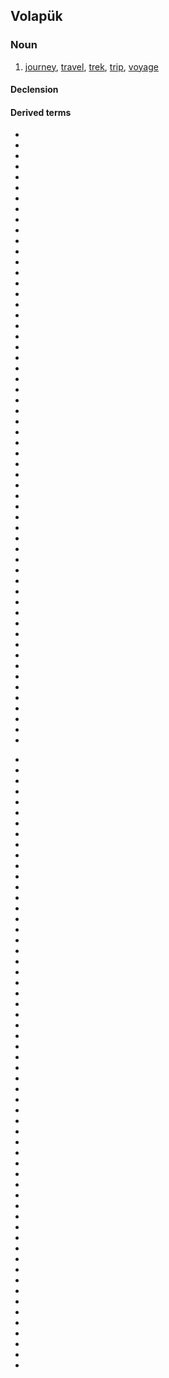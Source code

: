{{also|tav|táv|tæv}}
==Volapük==

===Noun===
{{vo-noun}}

# [[journey]], [[travel]], [[trek]], [[trip]], [[voyage]]

====Declension====
{{vo-decl-noun}}

====Derived terms====
{{rel-top|Terms derived from ''täv''}}
* {{l|vo|beletäv}}
* {{l|vo|beletävön}}
* {{l|vo|blesirahitävan}}
* {{l|vo|blesirajitävan}}
* {{l|vo|blesiratäv}}
* {{l|vo|blesiratävan}}
* {{l|vo|bödatäv}}
* {{l|vo|bödatävam}}
* {{l|vo|bödatävüp}}
* {{l|vo|dalogamatäv}}
* {{l|vo|detäv}}
* {{l|vo|detävön}}
* {{l|vo|florüpatäv}}
* {{l|vo|fluküpatäv}}
* {{l|vo|futatäv}}
* {{l|vo|futatävam}}
* {{l|vo|futahitävan}}
* {{l|vo|futajitävan}}
* {{l|vo|futatävan}}
* {{l|vo|getäv}}
* {{l|vo|getävam}}
* {{l|vo|getävasuäm}}
* {{l|vo|getävabiliet}}
* {{l|vo|hitävan}}
* {{l|vo|hitüpatäv}}
* {{l|vo|isiotäv}}
* {{l|vo|jitävan}}
* {{l|vo|ketävan}}
* {{l|vo|kiöpio tävol-li ?}}
* {{l|vo|kostävön}}
* {{l|vo|laudatäv}}
* {{l|vo|länatäv}}
* {{l|vo|lekanatäv}}
* {{l|vo|letäv}}
* {{l|vo|letävan}}
* {{l|vo|letävön}}
* {{l|vo|lomiotäv}}
* {{l|vo|lutatäv}}
* {{l|vo|lütäv}}
* {{l|vo|lütävön}}
* {{l|vo|matedahitävan}}
* {{l|vo|matedajitävan}}
* {{l|vo|matedatäv}}
* {{l|vo|matedatävan}}
* {{l|vo|melatäv}}
* {{l|vo|melatävan}}
* {{l|vo|motäv}}
* {{l|vo|motäv e getäv}}
* {{l|vo|motävön}}
* {{l|vo|nafatävan}}
* {{l|vo|nifüpatäv}}
* {{l|vo|no pebeletävöl}}
* {{l|vo|patatrenatävan}}
* {{l|vo|pebeletävöl}}
* {{l|vo|pö täv}}
* {{l|vo|sagoy, das emotävom ädelo}}
* {{l|vo|sogatäv}}
* {{l|vo|tävabaromet}}
{{rel-mid}}
* {{l|vo|tävadisin}}
* {{l|vo|tävadisin hitüpik}}
* {{l|vo|tävafebäd}}
* {{l|vo|tävafif}}
* {{l|vo|tävageidian}}
* {{l|vo|tävagivulot}}
* {{l|vo|tävahät}}
* {{l|vo|tävakaed}}
* {{l|vo|tävaklot}}
* {{l|vo|tävaklotem}}
* {{l|vo|tävahikompenan}}
* {{l|vo|tävahipredan}}
* {{l|vo|tävajikompenan}}
* {{l|vo|tävajipredan}}
* {{l|vo|tävakad}}
* {{l|vo|tävakompenan}}
* {{l|vo|tävakusen}}
* {{l|vo|tävamäned}}
* {{l|vo|tävamon}}
* {{l|vo|tävan}}
* {{l|vo|tävanacödal}}
* {{l|vo|tävanacödalef}}
* {{l|vo|tävanagit}}
* {{l|vo|tävaneodot}}
* {{l|vo|tävanesäsär}}
* {{l|vo|tävapäk}}
* {{l|vo|tävapäkem}}
* {{l|vo|tävapäs}}
* {{l|vo|tävapötek}}
* {{l|vo|tävapredan}}
* {{l|vo|tävarop}}
* {{l|vo|tävasakäd}}
* {{l|vo|tävasog}}
* {{l|vo|tävasökanef}}
* {{l|vo|tävastom}}
* {{l|vo|tävateged}}
* {{l|vo|tävatrök}}
* {{l|vo|tävatrökem}}
* {{l|vo|tävavab}}
* {{l|vo|tävaveg}}
* {{l|vo|tävayeg}}
* {{l|vo|tävazeil}}
* {{l|vo|tävibepenam}}
* {{l|vo|tävik}}
* {{l|vo|tävöm}}
* {{l|vo|tävön}}
* {{l|vo|tävön lomio}}
* {{l|vo|tävön love mel}}
* {{l|vo|tävön melo}}
* {{l|vo|tävön pöfio}}
* {{l|vo|tävön su mel}}
* {{l|vo|tedatäv}}
* {{l|vo|vestigatäv}}
* {{l|vo|zitäv}}
* {{l|vo|zitävabiliet}}
* {{l|vo|zütäv}}
* {{l|vo|zütävam}}
* {{l|vo|zütävön}}
{{rel-bottom}}